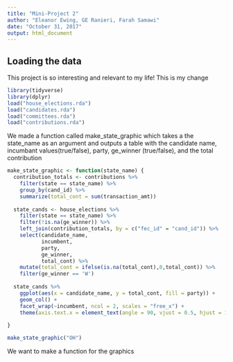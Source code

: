 ```yaml
---
title: "Mini-Project 2"
author: "Eleanor Ewing, GE Ranieri, Farah Samawi"
date: "October 31, 2017"
output: html_document
---
```



## Loading the data

This project is so interesting and relevant to my life!
This is my change

```r
library(tidyverse)
library(dplyr)
load("house_elections.rda")
load("candidates.rda")
load("committees.rda")
load("contributions.rda")
```
We made a function called make_state_graphic which takes a the state_name as an argument and outputs a table with the candidate name, incumbant values(true/false), party, ge_winner (true/false), and the total contribution
```r
make_state_graphic <- function(state_name) {
  contribution_totals <- contributions %>%
    filter(state == state_name) %>%
    group_by(cand_id) %>%
    summarize(total_cont = sum(transaction_amt))
  
  state_cands <- house_elections %>%
    filter(state == state_name) %>%
    filter(!is.na(ge_winner)) %>%
    left_join(contribution_totals, by = c("fec_id" = "cand_id")) %>%
    select(candidate_name, 
           incumbent, 
           party, 
           ge_winner, 
           total_cont) %>%
    mutate(total_cont = ifelse(is.na(total_cont),0,total_cont)) %>%
    filter(ge_winner == 'W')
  
  state_cands %>% 
    ggplot(aes(x = candidate_name, y = total_cont, fill = party)) +
    geom_col() +
    facet_wrap(~incumbent, ncol = 2, scales = "free_x") +
    theme(axis.text.x = element_text(angle = 90, vjust = 0.5, hjust = 1))
    
}

make_state_graphic("OH")
```
We want to make a function for the graphics